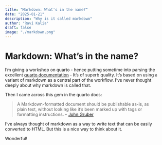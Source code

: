 ```yaml
---
title: "Markdown: What's in the name?"
date: "2025-01-21"
description: "Why is it called markdown"
author: "Ravi Kalia"
draft: false
image: "./markdown.png"
---
```


# Markdown: What's in the name?

I'm giving a workshop on quarto - hence putting sometime into parsing the excellent [quarto documentation](https://quarto.org/docs/guide/) - It's of superb quality. It's based on using a variant of markdown as a central part of the workflow. I've never thought deeply about why markdown is called that.

Then I came across this gem in the quarto docs:

> A Markdown-formatted document should be publishable as-is, as plain text, without looking like it’s been marked up with tags or formatting instructions. – [John Gruber](https://daringfireball.net/projects/markdown/syntax#philosophy)

I've always thought of markdown as a way to write text that can be easily converted to HTML. But this is a nice way to think about it.

Wonderful!
